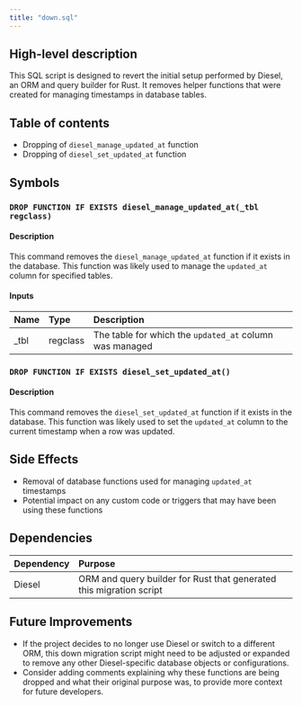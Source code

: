 ```yaml
---
title: "down.sql"
---
```


## High-level description
This SQL script is designed to revert the initial setup performed by Diesel, an ORM and query builder for Rust. It removes helper functions that were created for managing timestamps in database tables.

## Table of contents
- Dropping of `diesel_manage_updated_at` function
- Dropping of `diesel_set_updated_at` function

## Symbols

### `DROP FUNCTION IF EXISTS diesel_manage_updated_at(_tbl regclass)`
#### Description
This command removes the `diesel_manage_updated_at` function if it exists in the database. This function was likely used to manage the `updated_at` column for specified tables.

#### Inputs
| Name | Type | Description |
|:-----|:-----|:------------|
| _tbl | regclass | The table for which the `updated_at` column was managed |

### `DROP FUNCTION IF EXISTS diesel_set_updated_at()`
#### Description
This command removes the `diesel_set_updated_at` function if it exists in the database. This function was likely used to set the `updated_at` column to the current timestamp when a row was updated.

## Side Effects
- Removal of database functions used for managing `updated_at` timestamps
- Potential impact on any custom code or triggers that may have been using these functions

## Dependencies
| Dependency | Purpose |
|:-----------|:--------|
| Diesel | ORM and query builder for Rust that generated this migration script |

## Future Improvements
- If the project decides to no longer use Diesel or switch to a different ORM, this down migration script might need to be adjusted or expanded to remove any other Diesel-specific database objects or configurations.
- Consider adding comments explaining why these functions are being dropped and what their original purpose was, to provide more context for future developers.